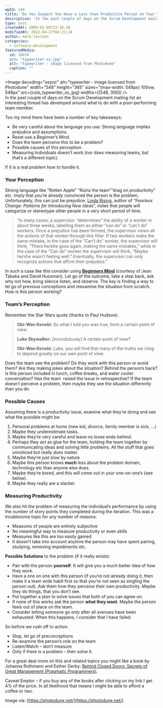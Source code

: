 ```yaml
---
wpId: 144
title: 'Do You Suspect You Have a Less than Productive Person on Your Team?'
description: 'In the past couple of days on the Scrum Development mailing list an interesting thread has developed around what to do with a poor-performing team member. Too my mind there have been a number of key takeaways: Be very careful about the language you use: Strong language implies prejudice and assumptions. Reset use a Beginner''s ...'
type: post
createdAt: 2009-01-06T23:30:30
modifiedAt: 2022-04-27T04:21:24
author: mark-levison
categories:
  - software-development
featuredMedia:
  id: 10434
  src: "typewriter-xs.jpg"
  alt: "typewriter - image licensed from Photodune"
  caption: ""
---
```





<Image decoding="async" alt="typewriter - image licensed from Photodune" width="548" height="365" sizes="(max-width: 548px) 100vw, 548px" src={colo_typewriter_xs_jpg} widths={[548, 300]} />  
In the past couple of days on the Scrum Development mailing list an interesting thread has developed around what to do with a poor-performing team member.

Too my mind there have been a number of key takeaways:

*   Be very careful about the language you use: Strong language implies prejudice and assumptions.
*   Reset use a Beginner’s Mind.
*   Does the team perceive this to be a problem?
*   Possible causes of this perception.
*   Measuring Individuals doesn’t work (nor does measuring teams, but that’s a different topic).

If it is a real problem how to handle it.

### Your Perception

Strong language like “Rotten Apple” “Ruins the team””drag on productivity” etc. imply that you’re already convinced the person is the problem. Unfortunately, this can just be prejudice. [Linda Rising](https://www.infoq.com/articles/Who-Do-You-Trust-Linda-Rising/), author of _“Fearless Change: Patterns_ _for Introducing New Ideas_“, notes that people will categorize or stereotype other people in a very short period of time.

> “In many cases, a supervisor “determines” the ability of a worker in about three weeks, labelling them as either “can do” or “can’t do” workers. Once a prejudice has been formed, the supervisor views all the actions of that worker through this filter. If two workers make the same mistake, in the case of the “Can’t do” worker, the supervisor will think, “There he/she goes again, making the same mistakes,” while in the case of the “Can do” worker the supervisor will think, “Maybe he/she wasn’t feeling well.” Eventually, the supervisor can only recognize actions that affirm their prejudice.”

In such a case like this consider using **[Beginners Mind](https://www.infoq.com/news/2008/08/beginners_mind/)** (courtesy of Jean Tabaka and David Hussman). Let go of the outcome, take a step back, ask why not how, bring silence listen, and observe. The key is finding a way to let go of previous conceptions and reexamine the situation from scratch. How is this person working?

### Team’s Perception

Remember the Star Wars quote (thanks to Paul Hudson):

> **Obi-Wan Kenobi**: So what I told you was true, from a certain point of view.
> 
> **Luke Skywalker**: _\[incredulously\]_ A certain point of view?
> 
> **Obi-Wan Kenobi**: Luke, you will find that many of the truths we cling to depend greatly on our own point of view

Does the team see the problem? Do they work with this person or avoid them? Are they making jokes about the situation? Behind the person’s back? Is this person included in lunch, coffee breaks, and water cooler conversation? Has the team  raised the issue in retrospective? If the team doesn’t perceive a problem, then maybe they see the situation differently than you do.

### Possible Causes

Assuming there is a productivity issue, examine what they’re doing and see what the possible might be:

1.  Personal problems at home (new kid, divorce, family member is sick, …)
2.  Maybe they underestimate tasks.
3.  Maybe they’re very careful and leave no loose ends behind.
4.  Perhaps they act as glue for the team, holding the team together by communicating ideas and solving little problems. All the stuff that goes unnoticed but really does matter.
5.  Maybe they’re just slow by nature
6.  Maybe this person knows **much** less about the problem domain, technology etc than anyone else does.
7.  Maybe they’re bored, and this will come out in your one-on-one’s (see below).
8.  Maybe they really are a slacker.

### Measuring Productivity

We also hit the problem of measuring the individual’s performance by using the number of story points they completed during the iteration. This was a troublesome topic for any number of reasons:

*   Measures of people are entirely subjective
*   No meaningful way to measure productivity or even skills
*   Measures like this are too easily gamed
*   It doesn’t take into account anytime the person may have spent pairing, studying, removing impediments etc.

**Possible Solutions** to the problem (if it really exists):

*   Pair with the person **yourself**. It will give you a much better idea of how they work.
*   Have a one on one with this person (if you’re not already doing it, then make it a team wide habit first so that you’re not seen as singling the person out). Ask them how they perceive their own productivity. Maybe they do things, that you don’t see.
*   Put together a plan to solve issues that both of you can agree on.
*   If none of this works ask the person **what they want**. Maybe the person feels out of place on the team.
*   Consider letting someone go only after all avenues have been exhausted. When this happens, I consider that I have failed.

So before we rush off to action:

*   Stop, let go of preconceptions
*   Re-examine the person’s role on the team
*   Listen/Watch – don’t measure
*   Only if there is a problem – then solve it.

For a great deal more on this and related topics you might like a book by Johanna Rothmann and Esther Derby: [Behind Closed Doors: Secrets of Great Management (Pragmatic Programmers)](https://www.amazon.com/gp/product/0976694026/&tag=notesfromatoo-20).

Caveat Emptor – if you buy any of the books after clicking on my link I get 4% of the price. In all likelihood that means I might be able to afford a coffee or two.

Image via: [https://photodune.net/](https://photodune.net/)